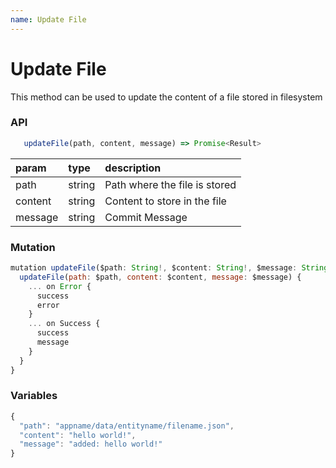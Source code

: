 ```yaml
---
name: Update File
---
```


# Update File

This method can be used to update the content of a file stored in filesystem

### API

```js
   updateFile(path, content, message) => Promise<Result>
```

| param   | type   | description                   |
| :------ | :----- | :---------------------------- |
| path    | string | Path where the file is stored |
| content | string | Content to store in the file  |
| message | string | Commit Message                |

### Mutation

```js
mutation updateFile($path: String!, $content: String!, $message: String!) {
  updateFile(path: $path, content: $content, message: $message) {
    ... on Error {
      success
      error
    }
    ... on Success {
      success
      message
    }
  }
}
```

### Variables

```js
{
  "path": "appname/data/entityname/filename.json",
  "content": "hello world!",
  "message": "added: hello world!"
}
```
